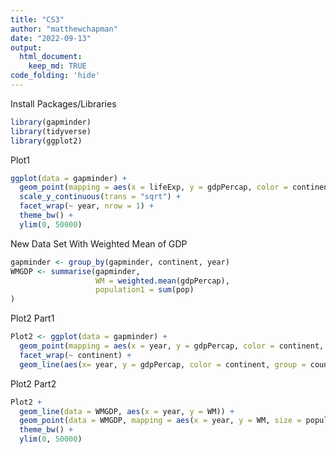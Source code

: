 ```yaml
---
title: "CS3"
author: "matthewchapman"
date: "2022-09-13"
output: 
  html_document:
    keep_md: TRUE
code_folding: 'hide'
---
```


Install Packages/Libraries
```r
library(gapminder)
library(tidyverse)
library(ggplot2)
```

Plot1
```r
ggplot(data = gapminder) + 
  geom_point(mapping = aes(x = lifeExp, y = gdpPercap, color = continent, size = pop)) +
  scale_y_continuous(trans = "sqrt") +
  facet_wrap(~ year, nrow = 1) +
  theme_bw() +
  ylim(0, 50000)
```

New Data Set With Weighted Mean of GDP
```r
gapminder <- group_by(gapminder, continent, year)
WMGDP <- summarise(gapminder,
                   WM = weighted.mean(gdpPercap),
                   population1 = sum(pop)
)
```

Plot2 Part1
```r
Plot2 <- ggplot(data = gapminder) + 
  geom_point(mapping = aes(x = year, y = gdpPercap, color = continent, size = pop)) +
  facet_wrap(~ continent) +
  geom_line(aes(x= year, y = gdpPercap, color = continent, group = country))
```

Plot2 Part2
```r
Plot2 +
  geom_line(data = WMGDP, aes(x = year, y = WM)) +
  geom_point(data = WMGDP, mapping = aes(x = year, y = WM, size = population1)) +
  theme_bw() +
  ylim(0, 50000)
```

